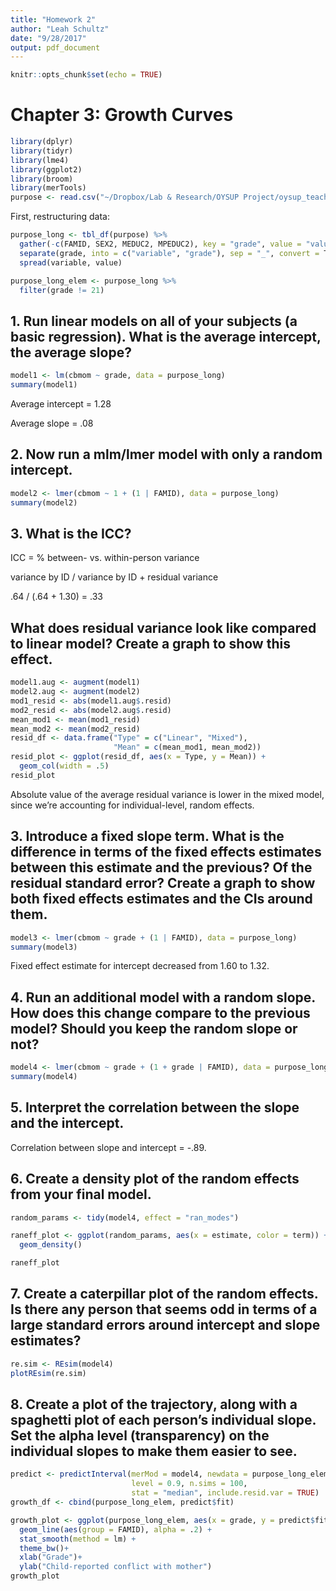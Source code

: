 ```yaml
---
title: "Homework 2"
author: "Leah Schultz"
date: "9/28/2017"
output: pdf_document
---
```


```r
knitr::opts_chunk$set(echo = TRUE)
```

# Chapter 3: Growth Curves
```r
library(dplyr)
library(tidyr)
library(lme4)
library(ggplot2)
library(broom)
library(merTools)
purpose <- read.csv("~/Dropbox/Lab & Research/OYSUP Project/oysup_teacher_self.csv")
```

First, restructuring data:


```r
purpose_long <- tbl_df(purpose) %>%
  gather(-c(FAMID, SEX2, MEDUC2, MPEDUC2), key = "grade", value = "value") %>%
  separate(grade, into = c("variable", "grade"), sep = "_", convert = T) %>%
  spread(variable, value)

purpose_long_elem <- purpose_long %>% 
  filter(grade != 21)
```

## 1. Run linear models on all of your subjects (a basic regression). What is the average intercept, the average slope?

```r
model1 <- lm(cbmom ~ grade, data = purpose_long)
summary(model1)
```

Average intercept = 1.28

Average slope = .08

## 2. Now run a mlm/lmer model with only a random intercept.
```r
model2 <- lmer(cbmom ~ 1 + (1 | FAMID), data = purpose_long)
summary(model2)
```

## 3. What is the ICC?

ICC = % between- vs. within-person variance

variance by ID / variance by ID + residual variance

.64 / (.64 + 1.30) = .33


## What does residual variance look like compared to linear model? Create a graph to show this effect.

```r
model1.aug <- augment(model1)
model2.aug <- augment(model2)
mod1_resid <- abs(model1.aug$.resid)
mod2_resid <- abs(model2.aug$.resid)
mean_mod1 <- mean(mod1_resid)
mean_mod2 <- mean(mod2_resid)
resid_df <- data.frame("Type" = c("Linear", "Mixed"), 
                       "Mean" = c(mean_mod1, mean_mod2))
resid_plot <- ggplot(resid_df, aes(x = Type, y = Mean)) +
  geom_col(width = .5)
resid_plot
```

Absolute value of the average residual variance is lower in the mixed model, since we're accounting for individual-level, random effects.

## 3. Introduce a fixed slope term. What is the difference in terms of the fixed effects estimates between this estimate and the previous? Of the residual standard error? Create a graph to show both fixed effects estimates and the CIs around them.

```r
model3 <- lmer(cbmom ~ grade + (1 | FAMID), data = purpose_long)
summary(model3)
```

Fixed effect estimate for intercept decreased from 1.60 to 1.32.

## 4. Run an additional model with a random slope. How does this change compare to the previous model? Should you keep the random slope or not?

```r
model4 <- lmer(cbmom ~ grade + (1 + grade | FAMID), data = purpose_long)
summary(model4)
```

## 5. Interpret the correlation between the slope and the intercept.

Correlation between slope and intercept = -.89. 

## 6. Create a density plot of the random effects from your final model.

```r
random_params <- tidy(model4, effect = "ran_modes")

raneff_plot <- ggplot(random_params, aes(x = estimate, color = term)) +
  geom_density()

raneff_plot
```

## 7. Create a caterpillar plot of the random effects. Is there any person that seems odd in terms of a large standard errors around intercept and slope estimates?

```r
re.sim <- REsim(model4)
plotREsim(re.sim)
```

## 8. Create a plot of the trajectory, along with a spaghetti plot of each person’s individual slope. Set the alpha level (transparency) on the individual slopes to make them easier to see.

```r
predict <- predictInterval(merMod = model4, newdata = purpose_long_elem,
                           level = 0.9, n.sims = 100, 
                           stat = "median", include.resid.var = TRUE)
growth_df <- cbind(purpose_long_elem, predict$fit)

growth_plot <- ggplot(purpose_long_elem, aes(x = grade, y = predict$fit)) +
  geom_line(aes(group = FAMID), alpha = .2) +
  stat_smooth(method = lm) +
  theme_bw()+
  xlab("Grade")+
  ylab("Child-reported conflict with mother")
growth_plot
```

